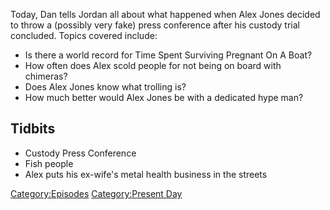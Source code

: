 {{DEFAULTSORT:
    #_EPISODE_0035:Custody Press Conference
}}{{Episode
    | title           = Custody Press Conference
    | caption         = [https://knowledgefight.libsyn.com/knowledge-fight-custody-press-conference Listen to this episode on Libsyn]
    | episodeNumber   = 35
    | length          = 02:07:46
    | airDate         = May 1, 2017
    | episodeType     = [[:Category:Present Day|Present Day]]
    | oocDrop         = It's fun to laugh at Alex Jones!
    | previousEpisode = [[34: April 25, 2017]]
    | nextEpisode     = [[36: June 29, 2015]]
}}

{{Stub}}

Today, Dan tells Jordan all about what happened when Alex Jones decided to throw a (possibly very fake) press conference after his custody trial concluded. Topics covered include:

*Is there a world record for Time Spent Surviving Pregnant On A Boat?
*How often does Alex scold people for not being on board with chimeras?
*Does Alex Jones know what trolling is?
*How much better would Alex Jones be with a dedicated hype man?

==Tidbits==

*Custody Press Conference
*Fish people
*Alex puts his ex-wife's metal health business in the streets

[[Category:Episodes]]
[[Category:Present Day]]